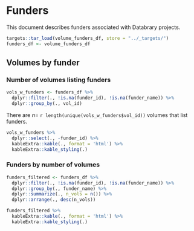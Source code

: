# Funders

This document describes funders associated with Databrary projects.

```r
targets::tar_load(volume_funders_df, store = "../_targets/")
funders_df <- volume_funders_df
```

## Volumes by funder {-}

### Number of volumes listing funders {-}

```r
vols_w_funders <- funders_df %>%
  dplyr::filter(., !is.na(funder_id), !is.na(funder_name)) %>%
  dplyr::group_by(., vol_id)
```

There are $n=$ `r length(unique(vols_w_funders$vol_id))` volumes that list funders.

```r
vols_w_funders %>%
  dplyr::select(., -funder_id) %>%
  kableExtra::kable(., format = 'html') %>%
  kableExtra::kable_styling(.)  
```

### Funders by number of volumes {-}

```r
funders_filtered <- funders_df %>%
  dplyr::filter(., !is.na(funder_id), !is.na(funder_name)) %>%
  dplyr::group_by(., funder_name) %>%
  dplyr::summarize(., n_vols = n()) %>%
  dplyr::arrange(., desc(n_vols))

funders_filtered %>%
  kableExtra::kable(., format = 'html') %>%
  kableExtra::kable_styling(.)
```
